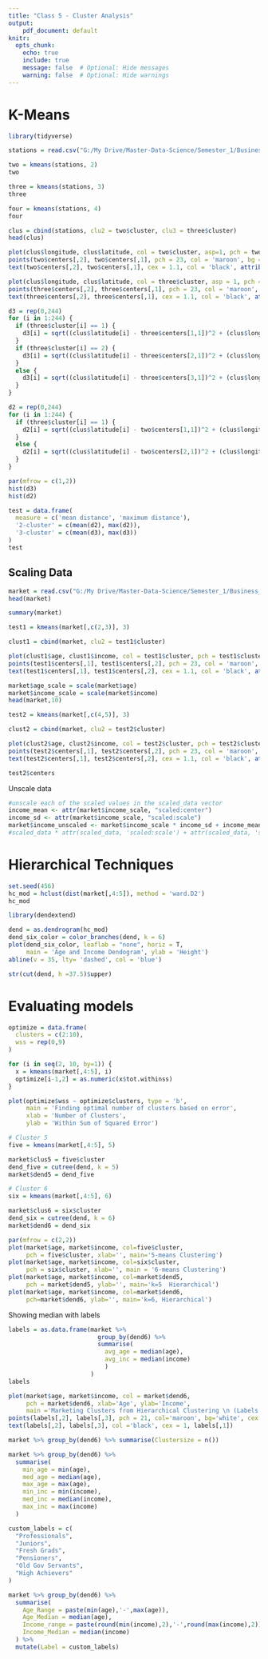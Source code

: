 ```yaml
---
title: "Class 5 - Cluster Analysis"
output:
    pdf_document: default
knitr:
  opts_chunk: 
    echo: true
    include: true
    message: false  # Optional: Hide messages
    warning: false  # Optional: Hide warnings
---
```


# K-Means

```r
library(tidyverse)
```

```r
stations = read.csv("G:/My Drive/Master-Data-Science/Semester_1/Business_Analytics/Data/Ch5_bike_station_locations.csv")
```

```r
two = kmeans(stations, 2)
two
```

```r
three = kmeans(stations, 3)
three
```

```r
four = kmeans(stations, 4)
four
```

```r
clus = cbind(stations, clu2 = two$cluster, clu3 = three$cluster)
head(clus)
```

```r
plot(clus$longitude, clus$latitude, col = two$cluster, asp=1, pch = two$cluster, main = 'Sites for two kiosk')
points(two$centers[,2], two$centers[,1], pch = 23, col = 'maroon', bg = 'lightblue', cex=3)
text(two$centers[,2], two$centers[,1], cex = 1.1, col = 'black', attributes(two$centers)$dimnames[[1]])
```

```r
plot(clus$longitude, clus$latitude, col = three$cluster, asp = 1, pch = three$cluster, main = 'Sites for three kiosk')
points(three$centers[,2], three$centers[,1], pch = 23, col = 'maroon', bg = 'lightblue', cex=3)
text(three$centers[,2], three$centers[,1], cex = 1.1, col = 'black', attributes(three$centers)$dimnames[[1]])
```

```r
d3 = rep(0,244)
for (i in 1:244) {
  if (three$cluster[i] == 1) {
    d3[i] = sqrt((clus$latitude[i] - three$centers[1,1])^2 + (clus$longitude[i] - three$centers[1,2])^2)
  }
  if (three$cluster[i] == 2) {
    d3[i] = sqrt((clus$latitude[i] - three$centers[2,1])^2 + (clus$longitude[i] - three$centers[2,2])^2)
  }
  else {
    d3[i] = sqrt((clus$latitude[i] - three$centers[3,1])^2 + (clus$longitude[i] - three$centers[3,2])^2)
  }
}

d2 = rep(0,244)
for (i in 1:244) {
  if (three$cluster[i] == 1) {
    d2[i] = sqrt((clus$latitude[i] - two$centers[1,1])^2 + (clus$longitude[i] - two$centers[1,2])^2)
  }
  else {
    d2[i] = sqrt((clus$latitude[i] - two$centers[2,1])^2 + (clus$longitude[i] - two$centers[2,2])^2)
  }
}

par(mfrow = c(1,2))
hist(d3)
hist(d2)
```

```r
test = data.frame(
  measure = c('mean distance', 'maximum distance'),
  '2-cluster' = c(mean(d2), max(d2)),
  '3-cluster' = c(mean(d3), max(d3))
)
test
```

## Scaling Data

```r
market = read.csv("G:/My Drive/Master-Data-Science/Semester_1/Business_Analytics/Data/Ch5_age_income_data.csv")
head(market)
```

```r
summary(market)
```

```r
test1 = kmeans(market[,c(2,3)], 3)

clust1 = cbind(market, clu2 = test1$cluster)

plot(clust1$age, clust1$income, col = test1$cluster, pch = test1$cluster, main= 'Three Cluster without Scale')
points(test1$centers[,1], test1$centers[,2], pch = 23, col = 'maroon', bg = 'lightblue', cex = 3)
text(test1$centers[,1], test1$centers[,2], cex = 1.1, col = 'black', attributes(test1$centers)$dimnames[[1]])
```

```r
market$age_scale = scale(market$age)
market$income_scale = scale(market$income)
head(market,10)
```

```r
test2 = kmeans(market[,c(4,5)], 3)

clust2 = cbind(market, clu2 = test2$cluster)

plot(clust2$age, clust2$income, col = test2$cluster, pch = test2$cluster, main= 'Three Cluster with Scale')
points(test2$centers[,1], test2$centers[,2], pch = 23, col = 'maroon', bg = 'lightblue', cex = 3)
text(test2$centers[,1], test2$centers[,2], cex = 1.1, col = 'black', attributes(test2$centers)$dimnames[[1]])
```

```r
test2$centers
```

Unscale data

```r
#unscale each of the scaled values in the scaled_data vector
income_mean <- attr(market$income_scale, "scaled:center")
income_sd <- attr(market$income_scale, "scaled:scale")
market$income_unscaled <- market$income_scale * income_sd + income_mean
#scaled_data * attr(scaled_data, 'scaled:scale') + attr(scaled_data, 'scaled:center')
```

# Hierarchical Techniques

```r
set.seed(456)
hc_mod = hclust(dist(market[,4:5]), method = 'ward.D2')
hc_mod
```

```r
library(dendextend)
```

```r
dend = as.dendrogram(hc_mod)
dend_six_color = color_branches(dend, k = 6)
plot(dend_six_color, leaflab = "none", horiz = T,
     main = 'Age and Income Dendogram', ylab = 'Height')
abline(v = 35, lty= 'dashed', col = 'blue')
```

```r
str(cut(dend, h =37.5)$upper)
```

# Evaluating models

```r
optimize = data.frame(
  clusters = c(2:10),
  wss = rep(0,9)
)

for (i in seq(2, 10, by=1)) {
  x = kmeans(market[,4:5], i)
  optimize[i-1,2] = as.numeric(x$tot.withinss)
}

plot(optimize$wss ~ optimize$clusters, type = 'b',
     main = 'Finding optimal number of clusters based on error',
     xlab = 'Number of Clusters',
     ylab = 'Within Sum of Squared Error')
```

```r
# Cluster 5
five = kmeans(market[,4:5], 5)

market$clus5 = five$cluster
dend_five = cutree(dend, k = 5)
market$dend5 = dend_five

# Cluster 6
six = kmeans(market[,4:5], 6)

market$clus6 = six$cluster
dend_six = cutree(dend, k = 6)
market$dend6 = dend_six
```

```r
par(mfrow = c(2,2))
plot(market$age, market$income, col=five$cluster,
     pch = five$cluster, xlab='', main='5-means Clustering')
plot(market$age, market$income, col=six$cluster,
     pch = six$cluster, xlab='', main = '6-means Clustering')
plot(market$age, market$income, col=market$dend5,
     pch = market$dend5, ylab='', main='k=5  Hierarchical')
plot(market$age, market$income, col=market$dend6,
     pch=market$dend6, ylab='', main='k=6, Hierarchical')
```

Showing median with labels

```r
labels = as.data.frame(market %>%
                         group_by(dend6) %>%
                         summarise(
                           avg_age = median(age), 
                           avg_inc = median(income)
                           )
                       )
labels
```

```r
plot(market$age, market$income, col = market$dend6,
     pch = market$dend6, xlab='Age', ylab='Income',
     main ='Marketing Clusters from Hierarchical Clustering \n (Labels show median ogf age and income of cluster)')
points(labels[,2], labels[,3], pch = 21, col='maroon', bg='white', cex = 2)
text(labels[,2], labels[,3], col ='black', cex = 1, labels[,1])
```

```r
market %>% group_by(dend6) %>% summarise(Clustersize = n())
```

```r
market %>% group_by(dend6) %>%
  summarise(
    min_age = min(age),
    med_age = median(age),
    max_age = max(age),
    min_inc = min(income),
    med_inc = median(income),
    max_inc = max(income)
  )
```

```r

custom_labels = c(
  "Professionals",
  "Juniors",
  "Fresh Grads",
  "Pensioners",
  "Old Gov Servants",
  "High Achievers"
)

market %>% group_by(dend6) %>%
  summarise(
    Age_Range = paste(min(age),'-',max(age)),
    Age_Median = median(age),
    Income_range = paste(round(min(income),2),'-',round(max(income),2)),
    Income_Median = median(income)
  ) %>%
  mutate(Label = custom_labels)
```
